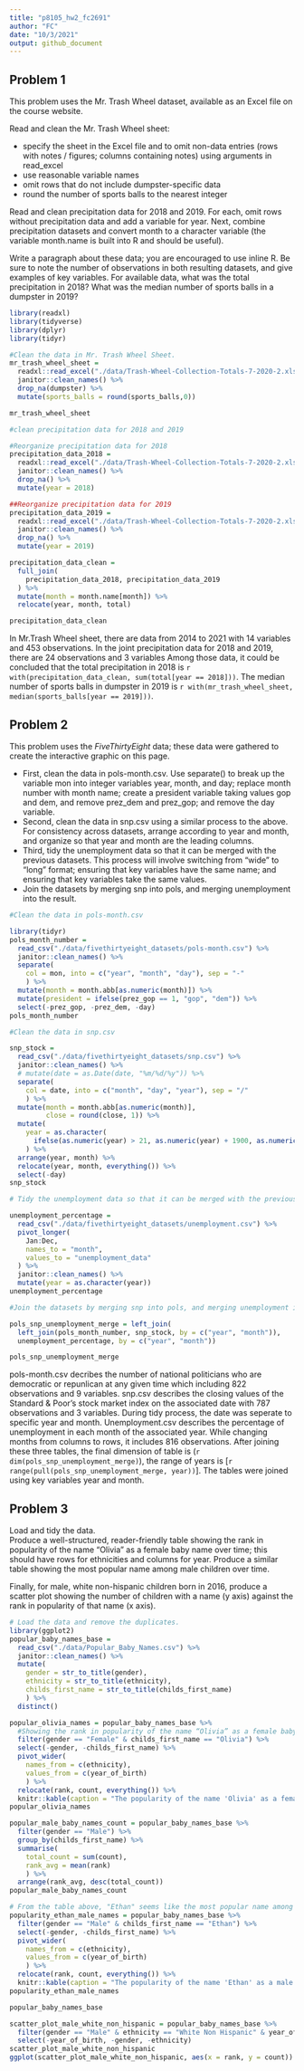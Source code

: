 ```yaml
---
title: "p8105_hw2_fc2691"
author: "FC"
date: "10/3/2021"
output: github_document
---
```


## Problem 1  

This problem uses the Mr. Trash Wheel dataset, available as an Excel file on the course website.  

Read and clean the Mr. Trash Wheel sheet:

- specify the sheet in the Excel file and to omit non-data entries (rows with notes / figures; columns containing notes) using arguments in read_excel
- use reasonable variable names
- omit rows that do not include dumpster-specific data
- round the number of sports balls to the nearest integer  

Read and clean precipitation data for 2018 and 2019. For each, omit rows without precipitation data and add a variable for year. Next, combine precipitation datasets and convert month to a character variable (the variable month.name is built into R and should be useful).

Write a paragraph about these data; you are encouraged to use inline R. Be sure to note the number of observations in both resulting datasets, and give examples of key variables. For available data, what was the total precipitation in 2018? What was the median number of sports balls in a dumpster in 2019?

```r
library(readxl)
library(tidyverse)
library(dplyr)
library(tidyr)

#Clean the data in Mr. Trash Wheel Sheet. 
mr_trash_wheel_sheet =
  readxl::read_excel("./data/Trash-Wheel-Collection-Totals-7-2020-2.xlsx", range = "A2:N534") %>%
  janitor::clean_names() %>%
  drop_na(dumpster) %>% 
  mutate(sports_balls = round(sports_balls,0))

mr_trash_wheel_sheet

#clean precipitation data for 2018 and 2019

#Reorganize precipitation data for 2018
precipitation_data_2018 = 
  readxl::read_excel("./data/Trash-Wheel-Collection-Totals-7-2020-2.xlsx", sheet = "2018 Precipitation", range = "A2:B15") %>% 
  janitor::clean_names() %>%
  drop_na() %>% 
  mutate(year = 2018)

##Reorganize precipitation data for 2019
precipitation_data_2019 = 
  readxl::read_excel("./data/Trash-Wheel-Collection-Totals-7-2020-2.xlsx", sheet = "2019 Precipitation", range = "A2:B15") %>% 
  janitor::clean_names() %>%
  drop_na() %>% 
  mutate(year = 2019)

precipitation_data_clean = 
  full_join(
    precipitation_data_2018, precipitation_data_2019
  ) %>% 
  mutate(month = month.name[month]) %>% 
  relocate(year, month, total)

precipitation_data_clean

```

In Mr.Trash Wheel sheet, there are data from 2014 to 2021 with 14 variables and 453 observations. In the joint precipitation data for 2018 and 2019, there are 24 observations and 3 variables  Among those data, it could be concluded that the total precipitation in 2018 is `r with(precipitation_data_clean, sum(total[year == 2018]))`. The median number of sports balls in dumpster in 2019 is `r with(mr_trash_wheel_sheet, median(sports_balls[year == 2019]))`.

## Problem 2  

This problem uses the *FiveThirtyEight* data; these data were gathered to create the interactive graphic on this page.  

- First, clean the data in pols-month.csv. Use separate() to break up the variable mon into integer variables year, month, and day; replace month number with month name; create a president variable taking values gop and dem, and remove prez_dem and prez_gop; and remove the day variable.  
- Second, clean the data in snp.csv using a similar process to the above. For consistency across datasets, arrange according to year and month, and organize so that year and month are the leading columns.
- Third, tidy the unemployment data so that it can be merged with the previous datasets. This process will involve switching from “wide” to “long” format; ensuring that key variables have the same name; and ensuring that key variables take the same values.
- Join the datasets by merging snp into pols, and merging unemployment into the result.



```r
#Clean the data in pols-month.csv

library(tidyr)
pols_month_number = 
  read_csv("./data/fivethirtyeight_datasets/pols-month.csv") %>% 
  janitor::clean_names() %>% 
  separate(
    col = mon, into = c("year", "month", "day"), sep = "-"
    ) %>% 
  mutate(month = month.abb[as.numeric(month)]) %>%
  mutate(president = ifelse(prez_gop == 1, "gop", "dem")) %>% 
  select(-prez_gop, -prez_dem, -day)
pols_month_number

#Clean the data in snp.csv

snp_stock =
  read_csv("./data/fivethirtyeight_datasets/snp.csv") %>%
  janitor::clean_names() %>% 
  # mutate(date = as.Date(date, "%m/%d/%y")) %>%
  separate(
    col = date, into = c("month", "day", "year"), sep = "/"
    ) %>% 
  mutate(month = month.abb[as.numeric(month)], 
         close = round(close, 1)) %>% 
  mutate(
    year = as.character(
      ifelse(as.numeric(year) > 21, as.numeric(year) + 1900, as.numeric(year) + 2000))
    ) %>% 
  arrange(year, month) %>% 
  relocate(year, month, everything()) %>% 
  select(-day)
snp_stock

# Tidy the unemployment data so that it can be merged with the previous datasets.

unemployment_percentage =
  read_csv("./data/fivethirtyeight_datasets/unemployment.csv") %>%
  pivot_longer(
    Jan:Dec, 
    names_to = "month", 
    values_to = "unemployment_data"
  ) %>% 
  janitor::clean_names() %>%  
  mutate(year = as.character(year))
unemployment_percentage 

#Join the datasets by merging snp into pols, and merging unemployment into the result.

pols_snp_unemployment_merge = left_join(
  left_join(pols_month_number, snp_stock, by = c("year", "month")), 
  unemployment_percentage, by = c("year", "month"))

pols_snp_unemployment_merge
```

pols-month.csv decribes the number of national politicians who are democratic or repunlican at any given time which including 822 observations and 9 variables. snp.csv describes the closing values of the Standard & Poor’s stock market index on the associated date with 787 observations and 3 variables. During tidy process, the date was seperate to specific year and month. Unemployment.csv describes the percentage of unemployment in each month of the associated year. While changing months from columns to rows, it includes 816 observations. After joining these three tables, the final dimension of table is (`r dim(pols_snp_unemployment_merge)`), the range of years is [`r range(pull(pols_snp_unemployment_merge, year))`]. The tables were joined using key variables year and month. 

## Problem 3  

Load and tidy the data.   
Produce a well-structured, reader-friendly table showing the rank in popularity of the name “Olivia” as a female baby name over time; this should have rows for ethnicities and columns for year. Produce a similar table showing the most popular name among male children over time.

Finally, for male, white non-hispanic children born in 2016, produce a scatter plot showing the number of children with a name (y axis) against the rank in popularity of that name (x axis).
```r

# Load the data and remove the duplicates. 
library(ggplot2)
popular_baby_names_base =
  read_csv("./data/Popular_Baby_Names.csv") %>%
  janitor::clean_names() %>% 
  mutate(
    gender = str_to_title(gender), 
    ethnicity = str_to_title(ethnicity), 
    childs_first_name = str_to_title(childs_first_name)
    ) %>% 
  distinct()

popular_olivia_names = popular_baby_names_base %>% 
  #Showing the rank in popularity of the name “Olivia” as a female baby name over time
  filter(gender == "Female" & childs_first_name == "Olivia") %>% 
  select(-gender, -childs_first_name) %>%
  pivot_wider(
    names_from = c(ethnicity),
    values_from = c(year_of_birth)
    ) %>% 
  relocate(rank, count, everything()) %>% 
  knitr::kable(caption = "The popularity of the name 'Olivia' as a female baby over time")
popular_olivia_names

popular_male_baby_names_count = popular_baby_names_base %>% 
  filter(gender == "Male") %>% 
  group_by(childs_first_name) %>%
  summarise(
    total_count = sum(count), 
    rank_avg = mean(rank)
    ) %>% 
  arrange(rank_avg, desc(total_count))
popular_male_baby_names_count

# From the table above, "Ethan" seems like the most popular name among male children over time. 
popularity_ethan_male_names = popular_baby_names_base %>% 
  filter(gender == "Male" & childs_first_name == "Ethan") %>% 
  select(-gender, -childs_first_name) %>%
  pivot_wider(
    names_from = c(ethnicity),
    values_from = c(year_of_birth)
    ) %>% 
  relocate(rank, count, everything()) %>% 
  knitr::kable(caption = "The popularity of the name 'Ethan' as a male baby over time")
popularity_ethan_male_names

popular_baby_names_base

scatter_plot_male_white_non_hispanic = popular_baby_names_base %>% 
  filter(gender == "Male" & ethnicity == "White Non Hispanic" & year_of_birth == 2016) %>% 
  select(-year_of_birth, -gender, -ethnicity)
scatter_plot_male_white_non_hispanic 
ggplot(scatter_plot_male_white_non_hispanic, aes(x = rank, y = count)) + geom_point()
``` 



